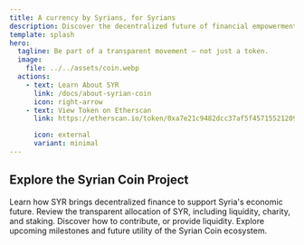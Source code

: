 ```yaml
---
title: A currency by Syrians, for Syrians
description: Discover the decentralized future of financial empowerment for Syria.
template: splash
hero:
  tagline: Be part of a transparent movement — not just a token.
  image:
    file: ../../assets/coin.webp
  actions:
    - text: Learn About SYR
      link: /docs/about-syrian-coin
      icon: right-arrow
    - text: View Token on Etherscan
      link: https://etherscan.io/token/0xa7e21c9482dcc37af5f45715521209007372c828

      icon: external
      variant: minimal
---
```



## Explore the Syrian Coin Project

<CardGrid stagger>
  <Card title="What is Syrian Coin?" icon="star" href="/docs/about-syrian-coin">
    Learn how SYR brings decentralized finance to support Syria's economic future.
  </Card>
  <Card title="Tokenomics" icon="book" href="/docs/tokenomics">
    Review the transparent allocation of SYR, including liquidity, charity, and staking.
  </Card>
<Card title="Get Involved" icon="plus" href="/docs/get-involved">
  Discover how to contribute, or provide liquidity.
  </Card>
  <Card title="Roadmap" icon="right-arrow" href="/docs/roadmap">
    Explore upcoming milestones and future utility of the Syrian Coin ecosystem.
  </Card>
</CardGrid>
